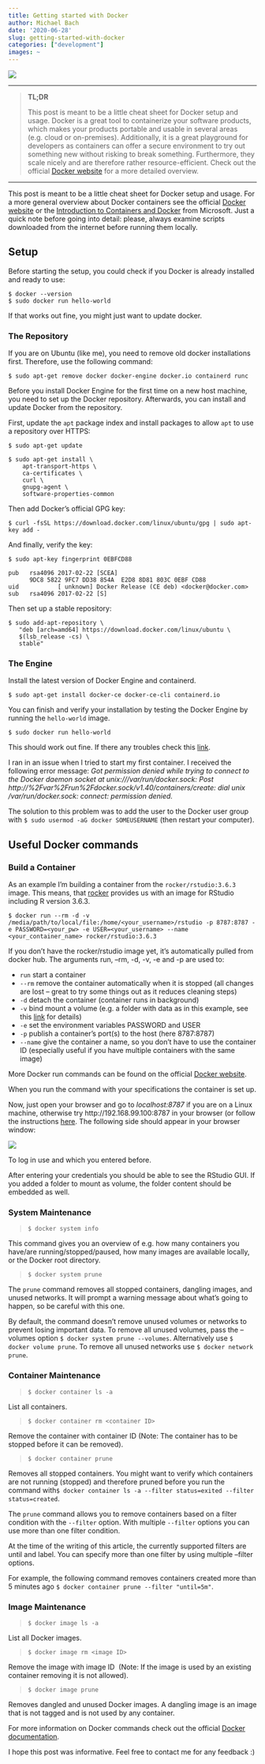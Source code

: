 ```yaml
---
title: Getting started with Docker
author: Michael Bach
date: '2020-06-28'
slug: getting-started-with-docker
categories: ["development"]
images: ~
---
```


![](/images/Docker_logo.png)

---------------------------------------

> **TL;DR**
>
> This post is meant to be a little cheat sheet for Docker setup and usage. Docker is a great tool to containerize your software products, which makes your products portable and usable in several areas (e.g. cloud or on-premises). Additionally, it is a great playground for developers as containers can offer a secure environment to try out something new without risking to break something. Furthermore, they scale nicely and are therefore rather resource-efficient. Check out the official [Docker website](https://www.docker.com/resources/what-container) for a more detailed overview.

---------------------------------------

This post is meant to be a little cheat sheet for Docker setup and usage. For a more general overview about Docker containers see the official [Docker website](https://www.docker.com/resources/what-container) or the [Introduction to Containers and Docker](https://docs.microsoft.com/en-us/dotnet/architecture/microservices/container-docker-introduction/) from Microsoft. Just a quick note before going into detail: please, always examine scripts downloaded from the internet before running them locally.

## Setup

Before starting the setup, you could check if you Docker is already installed and ready to use:

```
$ docker --version
$ sudo docker run hello-world
```

If that works out fine, you might just want to update docker.

### The Repository

If you are on Ubuntu (like me), you need to remove old docker installations first. Therefore, use the following command:

```
$ sudo apt-get remove docker docker-engine docker.io containerd runc
```

Before you install Docker Engine for the first time on a new host machine, you need to set up the Docker repository. Afterwards, you can install and update Docker from the repository.

First, update the `apt` package index and install packages to allow `apt` to use a repository over HTTPS:

```
$ sudo apt-get update

$ sudo apt-get install \
    apt-transport-https \
    ca-certificates \
    curl \
    gnupg-agent \
    software-properties-common
```

Then add Docker's official GPG key:

```
$ curl -fsSL https://download.docker.com/linux/ubuntu/gpg | sudo apt-key add -
```

And finally, verify the key:

```
$ sudo apt-key fingerprint 0EBFCD88

pub   rsa4096 2017-02-22 [SCEA]
      9DC8 5822 9FC7 DD38 854A  E2D8 8D81 803C 0EBF CD88
uid           [ unknown] Docker Release (CE deb) <docker@docker.com>
sub   rsa4096 2017-02-22 [S]
```

Then set up a stable repository:

```
$ sudo add-apt-repository \
   "deb [arch=amd64] https://download.docker.com/linux/ubuntu \
   $(lsb_release -cs) \
   stable"
```

### The Engine

Install the latest version of Docker Engine and containerd.

```
$ sudo apt-get install docker-ce docker-ce-cli containerd.io
```

You can finish and verify your installation by testing the Docker Engine by running the `hello-world` image.

```
$ sudo docker run hello-world
```

This should work out fine. If there any troubles check this [link](https://docs.docker.com/engine/install/ubuntu/).


I ran in an issue when I tried to start my first container. I received the following error message: *Got permission denied while trying to connect to the Docker daemon socket at unix:///var/run/docker.sock: Post http://%2Fvar%2Frun%2Fdocker.sock/v1.40/containers/create: dial unix /var/run/docker.sock: connect: permission denied.*

The solution to this problem was to add the user to the Docker user group with `$ sudo usermod -aG docker SOMEUSERNAME` (then restart your computer).


## Useful Docker commands

### Build a Container

As an example I'm building a container from the `rocker/rstudio:3.6.3` image. This means, that [rocker](https://www.rocker-project.org/) provides us with an image for RStudio including R version 3.6.3.

```
$ docker run --rm -d -v /media/path/to/local/file:/home/<your_username>/rstudio -p 8787:8787 -e PASSWORD=<your_pw> -e USER=<your_username> --name <your_container_name> rocker/rstudio:3.6.3
```

If you don't have the rocker/rstudio image yet, it's automatically pulled from docker hub.
The arguments run, --rm, -d, -v, -e and -p are used to:

- `run` start a container
- `--rm` remove the container automatically when it is stopped (all changes are lost – great to try some things out as it reduces cleaning steps)
- `-d` detach the container (container runs in background)
- `-v` bind mount a volume (e.g. a folder with data as in this example, see this [link](https://github.com/rocker-org/rocker/wiki/Sharing-files-with-host-machine) for details)
- `-e` set the environment variables PASSWORD and USER
- `-p` publish a container's port(s) to the host (here 8787:8787)
- `--name` give the container a name, so you don't have to use the container ID (especially useful if you have multiple containers with the same image)

More Docker run commands can be found on the official [Docker website](https://docs.docker.com/engine/reference/commandline/run/).

When you run the command with your specifications the container is set up.

Now, just open your browser and go to *localhost:8787* if you are on a Linux machine, otherwise try http://192.168.99.100:8787 in your browser (or follow the instructions [here](https://github.com/rocker-org/rocker/wiki/Using-the-RStudio-image). The following side should appear in your browser window:

![](/images/rstudio-login.png)

To log in use <your_username> and <your_pw> which you entered before.

After entering your credentials you should be able to see the RStudio GUI. If you added a folder to mount as volume, the folder content should be embedded as well.


### System Maintenance

> `$ docker system info`

This command gives you an overview of e.g. how many containers you have/are running/stopped/paused, how many images are available locally, or the Docker root directory.


> `$ docker system prune`

The `prune` command removes all stopped containers, dangling images, and unused networks. It will prompt a warning message about what's going to happen, so be careful with this one.

By default, the command doesn't remove unused volumes or networks to prevent losing important data. To remove all unused volumes, pass the --volumes option `$ docker system prune --volumes`. Alternatively use `$ docker volume prune`.
To remove all unused networks use `$ docker network prune`.


### Container Maintenance

> `$ docker container ls -a`

List all containers.

> `$ docker container rm <container ID>`

Remove the container with container ID <container ID> (Note: The container has to be stopped before it can be removed).

> `$ docker container prune`

Removes all stopped containers. You might want to verify which containers are not running (stopped) and therefore pruned before you run the command with`$ docker container ls -a --filter status=exited --filter status=created`.

The `prune` command allows you to remove containers based on a filter condition with the `--filter` option. With multiple `--filter` options you can use more than one filter condition.

At the time of the writing of this article, the currently supported filters are until and label. You can specify more than one filter by using multiple --filter options.

For example, the following command removes containers created more than 5 minutes ago `$ docker container prune --filter "until=5m"`.


### Image Maintenance

> `$ docker image ls -a`

List all Docker images.

> `$ docker image rm <image ID>`

Remove the image with image ID <image ID> (Note: If the image is used by an existing container removing it is not allowed).

> `$ docker image prune`

Removes dangled and unused Docker images. A dangling image is an image that is not tagged and is not used by any container.


For more information on Docker commands check out the official [Docker documentation](https://docs.docker.com/).


I hope this post was informative. Feel free to contact me for any feedback :)





